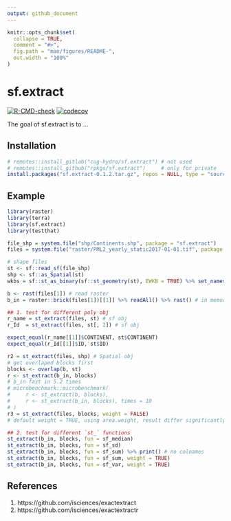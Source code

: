 ```yaml
---
output: github_document
---
```


<!-- README.md is generated from README.Rmd. Please edit that file -->

```r
knitr::opts_chunk$set(
  collapse = TRUE,
  comment = "#>",
  fig.path = "man/figures/README-",
  out.width = "100%"
)
```

# sf.extract

<!-- badges: start -->
[![R-CMD-check](https://github.com/rpkgs/sf.extract/actions/workflows/R-CMD-check.yaml/badge.svg)](https://github.com/rpkgs/sf.extract/actions/workflows/R-CMD-check.yaml)
[![codecov](https://codecov.io/gh/rpkgs/sf.extract/branch/master/graph/badge.svg)](https://codecov.io/gh/rpkgs/sf.extract)
<!-- [![License](http://img.shields.io/badge/license-GPL%20%28%3E=%203%29-brightgreen.svg?style=flat)](http://www.gnu.org/licenses/gpl-3.0.html) -->
<!-- [![CRAN](http://www.r-pkg.org/badges/version/sf.extract)](https://cran.r-project.org/package=sf.extract) -->
<!-- badges: end -->

The goal of sf.extract is to ...

## Installation

``` r
# remotes::install_gitlab("cug-hydro/sf.extract") # not used
# remotes::install_github("rpkgs/sf.extract")     # only for private
install.packages("sf.extract-0.1.2.tar.gz", repos = NULL, type = "source", dependencies = TRUE)
```

## Example

```r
library(raster)
library(terra)
library(sf.extract)
library(testthat)
```

```r

file_shp = system.file("shp/Continents.shp", package = "sf.extract")
files = system.file("raster/PML2_yearly_static2017-01-01.tif", package = "sf.extract")

# shape files
st <- sf::read_sf(file_shp)
shp <- sf::as_Spatial(st)
wkbs = sf::st_as_binary(sf::st_geometry(st), EWKB = TRUE) %>% set_names(st[[1]])

b <- rast(files[1]) # read raster
b_in = raster::brick(files[1])[[1]] %>% readAll() %>% rast() # in memory

## 1. test for different poly obj
r_name = st_extract(files, st) # sf obj
r_Id  = st_extract(files, st[, 2]) # sf obj

expect_equal(r_name[[1]]$CONTINENT, st$CONTINENT)
expect_equal(r_Id[[1]]$ID, st$ID)

r2 = st_extract(files, shp) # Spatial obj
# get overlaped blocks first
blocks <- overlap(b, st)
r <- st_extract(b_in, blocks)
# b_in fast in 5.2 times
# microbenchmark::microbenchmark(
#     r <- st_extract(b, blocks),
#     r <- st_extract(b_in, blocks), times = 10
# )
r3 = st_extract(files, blocks, weight = FALSE)
# default weight = TRUE, using area.weight, result differ significantly

## 2. test for different `st_` functions
st_extract(b_in, blocks, fun = sf_median)
st_extract(b_in, blocks, fun = sf_sd)
st_extract(b_in, blocks, fun = sf_sum) %>% print() # no colnames
st_extract(b_in, blocks, fun = sf_sum, weight = TRUE)
st_extract(b_in, blocks, fun = sf_var, weight = TRUE)
```


##  References

1. https://github.com/isciences/exactextract
2. https://github.com/isciences/exactextractr
